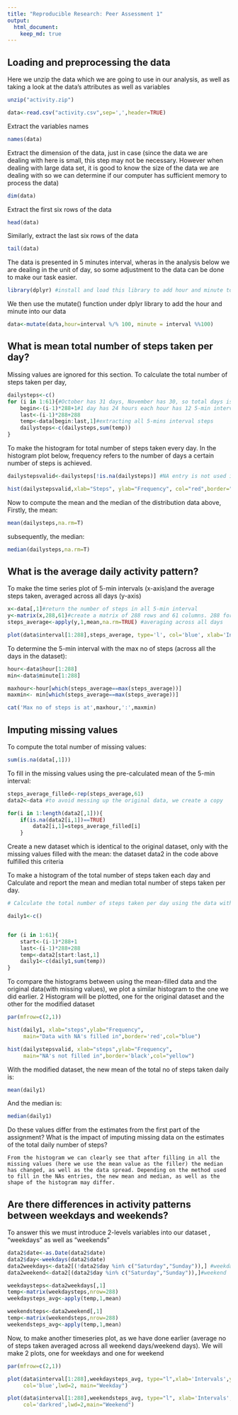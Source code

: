 ```yaml
---
title: "Reproducible Research: Peer Assessment 1"
output: 
  html_document:
    keep_md: true
---
```



## Loading and preprocessing the data
Here we unzip the data which we are going to use in our analysis, as well as taking a look at the data's attributes as well as variables
```r
unzip("activity.zip")
```
```r
data<-read.csv("activity.csv",sep=',',header=TRUE)
```
Extract the variables names
```r
names(data)
```
Extract the dimension of the data, just in case (since the data we are dealing with here is small, this step may not be necessary. However when dealing with large data set, it is good to know the size of the data we are dealing with so we can determine if our computer has sufficient memory to process the data)
```r
dim(data)
```
Extract the first six rows of the data
```r
head(data)
```
Similarly, extract the last six rows of the data
```r
tail(data)
```
The data is presented in 5 minutes interval, wheras in the analysis below we are dealing in the unit of day, so some adjustment to the data can be done to make our task easier.
```r
library(dplyr) #install and load this library to add hour and minute to the dataset
```
We then use the mutate() function under dplyr library to add the hour and minute into our data
```r
data<-mutate(data,hour=interval %/% 100, minute = interval %%100)
```
## What is mean total number of steps taken per day?
Missing values are ignored for this section.
To calculate the total number of steps taken per day,
```r
dailysteps<-c()
for (i in 1:61){#October has 31 days, November has 30, so total days is 61
    begin<-(i-1)*288+1#1 day has 24 hours each hour has 12 5-min interval, 24*12=288
    last<-(i-1)*288+288
    temp<-data[begin:last,1]#extracting all 5-mins interval steps
    dailysteps<-c(dailysteps,sum(temp))
}
```
To make the histogram for total number of steps taken every day. In the histogram plot below, frequency refers to the number of days a certain number of steps is achieved.
```r
dailystepsvalid<-dailysteps[!is.na(dailysteps)] #NA entry is not used in this part

hist(dailystepsvalid,xlab="Steps", ylab="Frequency", col="red",border="black",main="Histogram:Total number of steps each day")
```

Now to compute the mean and the median of the distribution data above,
Firstly, the mean:
```r
mean(dailysteps,na.rm=T)
```
subsequently, the median:
```r
median(dailysteps,na.rm=T)
```

## What is the average daily activity pattern?

To make the time series plot of 5-min intervals (x-axis)and the average steps taken, averaged across all days (y-axis)
```r
x<-data[,1]#return the number of steps in all 5-min interval
y<-matrix(x,288,61)#create a matrix of 288 rows and 61 columns. 288 for the no of 5-mins interval each day, and 61 for the total no of days in the time period of October-November
steps_average<-apply(y,1,mean,na.rm=TRUE) #averaging across all days

plot(data$interval[1:288],steps_average, type='l', col='blue', xlab='Intervals',ylab='Average no of steps',main='Average no of steps (every 5 mins interval) averaged across all days')
```


To determine the 5-min interval with the max no of steps (across all the days in the dataset):
```r
hour<-data$hour[1:288]
min<-data$minute[1:288]

maxhour<-hour[which(steps_average==max(steps_average))]
maxmin<- min[which(steps_average==max(steps_average))]

cat('Max no of steps is at',maxhour,':',maxmin)
```
## Imputing missing values

To compute the total number of missing values:
```r
sum(is.na(data[,1]))
```
To fill in the missing values using the pre-calculated mean of the 5-min interval:
```r
steps_average_filled<-rep(steps_average,61)
data2<-data #to avoid messing up the original data, we create a copy

for(i in 1:length(data2[,1])){
    if(is.na(data2[i,1])==TRUE)
        data2[i,1]=steps_average_filled[i]
    }
```
Create a new dataset which is identical to the original dataset, only with the missing values filled with the mean: the dataset data2 in the code above fulfilled this criteria

To make a histogram of the total number of steps taken each day and Calculate and report the mean and median total number of steps taken per day. 

```r
# Calculate the total number of steps taken per day using the data with filled NA's. Similar with the previous one we do with all the NAs factored in, the difference is that we use the modified dataset data2, instead of the original dataset,data.

daily1<-c()


for (i in 1:61){           
    start<-(i-1)*288+1        
    last<-(i-1)*288+288
    temp<-data2[start:last,1]    
    daily1<-c(daily1,sum(temp))   
}
```

To compare the histograms between using the mean-filled data and the original data(with missing values), we plot a similar histogram to the one we did earlier. 2 Histogram will be plotted, one for the original dataset and the other for the modified dataset

```r
par(mfrow=c(2,1))

hist(daily1, xlab="steps",ylab="Frequency",
     main="Data with NA's filled in",border='red',col="blue")

hist(dailystepsvalid, xlab="steps",ylab="Frequency",
     main="NA's not filled in",border='black',col="yellow")
```
With the modified dataset, the new mean of the total no of steps taken daily is:
```r
mean(daily1)
```
And the median is:
```r
median(daily1)
```
Do these values differ from the estimates from the first part of the assignment? What is the impact of imputing missing data on the estimates of the total daily number of steps?

```
From the histogram we can clearly see that after filling in all the missing values (here we use the mean value as the filler) the median has changed, as well as the data spread. Depending on the method used to fill in the NAs entries, the new mean and median, as well as the shape of the histogram may differ.
```
## Are there differences in activity patterns between weekdays and weekends?

To answer this we must introduce 2-levels variables into our dataset , "weekdays" as well as "weekends"
```r
data2$date<-as.Date(data2$date)
data2$day<-weekdays(data2$date)
data2weekdays<-data2[(!data2$day %in% c("Saturday","Sunday")),] #weekdays
data2weekend<-data2[(data2$day %in% c("Saturday","Sunday")),]#weekend

weekdaysteps<-data2weekdays[,1]
temp<-matrix(weekdaysteps,nrow=288)
weekdaysteps_avg<-apply(temp,1,mean)

weekendsteps<-data2weekend[,1]
temp<-matrix(weekendsteps,nrow=288)
weekendsteps_avg<-apply(temp,1,mean)
```
Now, to make another timeseries plot, as we have done earlier (average no of steps taken averaged across all weekend days/weekend days). We will make 2 plots, one for weekdays and one for weekend

```r
par(mfrow=c(2,1))

plot(data$interval[1:288],weekdaysteps_avg, type="l",xlab='Intervals',ylab="Number of steps",
     col='blue',lwd=2, main="Weekday")

plot(data$interval[1:288],weekendsteps_avg, type="l", xlab='Intervals',ylab="number of steps",
     col='darkred',lwd=2,main="Weekend")
```

